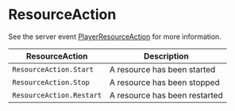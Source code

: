 # ResourceAction

See the server event [PlayerResourceAction](/server-api/events#player-resource-action) for more information.

| ResourceAction | Description |
|--------|-------------|
| `ResourceAction.Start` | A resource has been started |
| `ResourceAction.Stop` | A resource has been stopped |
| `ResourceAction.Restart` | A resource has been restarted |